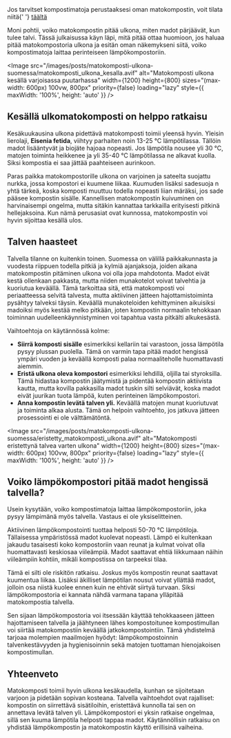<aside>
  Jos tarvitset kompostimatoja perustaaksesi oman matokompostin, voit tilata niitä{' '}
  <a href="https://www.lieromaa.fi/madot">täältä</a>
</aside>

Moni pohtii, voiko matokompostin pitää ulkona, miten madot pärjäävät, kun tulee talvi. Tässä julkaisussa käyn läpi, mitä
pitää ottaa huomioon, jos haluaa pitää matokompostoria ulkona ja esitän oman näkemykseni siitä, voiko kompostimatoja
laittaa perinteiseen lämpökompostoriin.

<Image
  src="/images/posts/matokomposti-ulkona-suomessa/matokomposti_ulkona_kesalla.avif"
  alt="Matokomposti ulkona kesällä varjoisassa puutarhassa"
  width={1200}
  height={800}
  sizes="(max-width: 600px) 100vw, 800px"
  priority={false}
  loading="lazy"
  style={{ maxWidth: '100%', height: 'auto' }}
/>

## Kesällä ulkomatokomposti on helppo ratkaisu

Kesäkuukausina ulkona pidettävä matokomposti toimii yleensä hyvin. Yleisin lierolaji, **Eisenia fetida**, viihtyy
parhaiten noin 13-25 °C lämpötilassa. Tällöin madot lisääntyvät ja biojäte hajoaa nopeasti. Jos lämpötila nousee yli 30
°C, matojen toiminta heikkenee ja yli 35-40 °C lämpötilassa ne alkavat kuolla. Siksi kompostia ei saa jättää paahteiseen
aurinkoon.

Paras paikka matokompostorille ulkona on varjoinen ja sateelta suojattu nurkka, jossa kompostori ei kuumene liikaa.
Kuumuden lisäksi sadesuoja n yhtä tärkeä, koska komposti muuttuu todella nopeasti liian märäksi, jos sade pääsee
kompostin sisälle. Kannellisen matokompostin kuivuminen on harvinaisempi ongelma, mutta sitäkin kannattaa tarkkailla
erityisesti pitkinä hellejaksoina. Kun nämä perusasiat ovat kunnossa, matokompostin voi hyvin sijoittaa kesällä ulos.

## Talven haasteet

Talvella tilanne on kuitenkin toinen. Suomessa on välillä paikkakunnasta ja vuodesta riippuen todella pitkiä ja kylmiä
ajanjaksoja, joiden aikana matokompostin pitäminen ulkona voi olla jopa mahdotonta. Madot eivät kestä ollenkaan
pakkasta, mutta niiden munakotelot voivat talvehtia ja kuoriutua keväällä. Tämä tarkoittaa sitä, että matokomposti voi
periaatteessa selvitä talvesta, mutta aktiivinen jätteen hajottamistoiminta pysähtyy talveksi täysin. Keväällä
munakoteloiden kehittyminen aikuisiksi madoiksi myös kestää melko pitkään, joten kompostin normaalin tehokkaan toiminnan
uudelleenkäynnistyminen voi tapahtua vasta pitkälti alkukesästä.

Vaihtoehtoja on käytännössä kolme:

- **Siirrä komposti sisälle** esimerkiksi kellariin tai varastoon, jossa lämpötila pysyy plussan puolella. Tämä on
  varmin tapa pitää madot hengissä ympäri vuoden ja keväällä komposti palaa normaaliteholle huomattavasti aiemmin.
- **Eristä ulkona oleva kompostori** esimerkiksi lehdillä, oljilla tai styroksilla. Tämä hidastaa kompostin jäätymistä
  ja pidentää kompostin aktiivista kautta, mutta kovilla pakkasilla madot tuskin silti selviävät, koska madot eivät
  juurikan tuota lämpöä, kuten perinteinen lämpökompostori.
- **Anna kompostin levätä talven yli.** Keväällä matojen munat kuoriutuvat ja toiminta alkaa alusta. Tämä on helpoin
  vaihtoehto, jos jatkuva jätteen prosessointi ei ole välttämätöntä.

<Image
  src="/images/posts/matokomposti-ulkona-suomessa/eristetty_matokomposti_ulkona.avif"
  alt="Matokomposti eristettynä talvea varten ulkona"
  width={1200}
  height={800}
  sizes="(max-width: 600px) 100vw, 800px"
  priority={false}
  loading="lazy"
  style={{ maxWidth: '100%', height: 'auto' }}
/>
## Voiko lämpökompostori pitää madot hengissä talvella?

Usein kysytään, voiko kompostimatoja laittaa lämpökompostoriin, joka pysyy lämpimänä myös talvella. Vastaus ei ole
yksiselitteinen.

Aktiivinen lämpökompostointi tuottaa helposti 50-70 °C lämpötiloja. Tällaisessa ympäristössä madot kuolevat nopeasti.
Lämpö ei kuitenkaan jakaudu tasaisesti koko kompostoriin vaan reunat ja kulmat voivat olla huomattavasti keskiosaa
viileämpiä. Madot saattavat ehtiä liikkumaan näihin viileämpiin kohtiin, mikäli kompostissa on tarpeeksi tilaa.

Tämä ei silti ole riskitön ratkaisu. Joskus myös kompostin reunat saattavat kuumentua liikaa. Lisäksi äkilliset
lämpötilan nousut voivat yllättää madot, jolloin osa niistä kuolee ennen kuin ne ehtivät siirtyä turvaan. Siksi
lämpökompostoria ei kannata nähdä varmana tapana ylläpitää matokompostia talvella.

Sen sijaan lämpökompostoria voi itsessään käyttää tehokkaaseen jätteen hajottamiseen talvella ja jäähtyneen lähes
kompostoitunee kompostimullan voi siirtää matokompostiin keväällä jatkokompostointiin. Tämä yhdistelmä tarjoaa molempien
maailmojen hyödyt: lämpökompostoinnin talvenkestävyyden ja hygienisoinnin sekä matojen tuottaman hienojakoisen
kompostimullan.

## Yhteenveto

Matokomposti toimii hyvin ulkona kesäkaudella, kunhan se sijoitetaan varjoon ja pidetään sopivan kosteana. Talvella
vaihtoehdot ovat rajalliset: kompostin on siirrettävä sisätiloihin, eristettävä kunnolla tai sen on annettava levätä
talven yli. Lämpökompostori ei yksin ratkaise ongelmaa, sillä sen kuuma lämpötila helposti tappaa madot. Käytännöllisin
ratkaisu on yhdistää lämpökompostin ja matokompostin käyttö erillisinä vaiheina.
